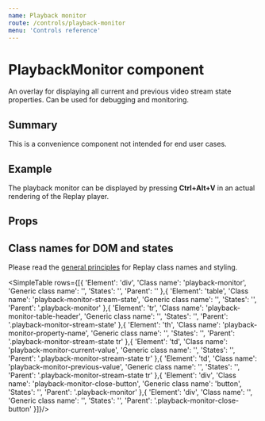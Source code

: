 ```yaml
---
name: Playback monitor
route: /controls/playback-monitor
menu: 'Controls reference'
---
```


# PlaybackMonitor component

An overlay for displaying all current and previous video stream state properties. Can be used for debugging and monitoring.

## Summary

This is a convenience component not intended for end user cases.

## Example

The playback monitor can be displayed by pressing **Ctrl+Alt+V** in an actual rendering of the Replay player.

## Props

<PropsTable of={PlaybackMonitor} />

## Class names for DOM and states

Please read the [general principles](/custom-replay/skins-styles) for Replay class names and styling.

<SimpleTable rows={[{
  'Element': 'div',
  'Class name': 'playback-monitor',
  'Generic class name': '',
  'States': '',
  'Parent': ''
},{
  'Element': 'table',
  'Class name': 'playback-monitor-stream-state',
  'Generic class name': '',
  'States': '',
  'Parent': '.playback-monitor'
},{
  'Element': 'tr',
  'Class name': 'playback-monitor-table-header',
  'Generic class name': '',
  'States': '',
  'Parent': '.playback-monitor-stream-state'
},{
  'Element': 'th',
  'Class name': 'playback-monitor-property-name',
  'Generic class name': '',
  'States': '',
  'Parent': '.playback-monitor-stream-state tr'
},{
  'Element': 'td',
  'Class name': 'playback-monitor-current-value',
  'Generic class name': '',
  'States': '',
  'Parent': '.playback-monitor-stream-state tr'
},{
  'Element': 'td',
  'Class name': 'playback-monitor-previous-value',
  'Generic class name': '',
  'States': '',
  'Parent': '.playback-monitor-stream-state tr'
},{
  'Element': 'div',
  'Class name': 'playback-monitor-close-button',
  'Generic class name': 'button',
  'States': '',
  'Parent': '.playback-monitor'
},{
  'Element': 'div',
  'Class name': '',
  'Generic class name': '',
  'States': '',
  'Parent': '.playback-monitor-close-button'
}]}/>
 
 